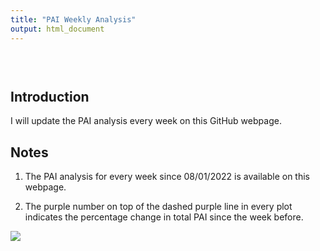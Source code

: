 ---
title: "PAI Weekly Analysis"
output: html_document
---

<style type="text/css">
.title {
  display: none;
}

#getting-started img {
  margin-right: 10px;
}

</style>

<div class="row" style="padding-top: 30px;">
<div class="col-sm-6">

# **Introduction**

I will update the PAI analysis every week on this GitHub webpage.



## Notes

1. The PAI analysis for every week since 08/01/2022 is available on this webpage.

2. The purple number on top of the dashed purple line in every plot indicates the percentage change in total PAI since the week before.


</div>
<div class="col-sm-6">


![](images/TTF_Logo.jpg)
</a>
</div>
